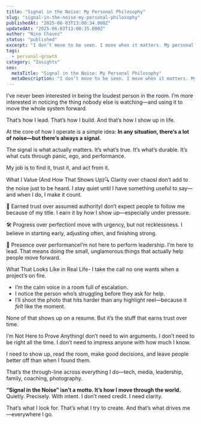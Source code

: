 ```yaml
---
title: "Signal in the Noise: My Personal Philosophy"
slug: "signal-in-the-noise-my-personal-philosophy"
publishedAt: "2025-06-03T13:00:34.000Z"
updatedAt: "2025-06-03T13:00:35.000Z"
author: "Nino Chavez"
status: "published"
excerpt: "I don’t move to be seen. I move when it matters. My personal philosophy is about recognizing signal, trusting pattern, and acting with intent."
tags:
  - personal-growth
category: "Insights"
seo:
  metaTitle: "Signal in the Noise: My Personal Philosophy"
  metaDescription: "I don’t move to be seen. I move when it matters. My personal philosophy is about recognizing signal, trusting pattern, and acting with intent."
---
```

I’ve never been interested in being the loudest person in the room.
I’m more interested in noticing the thing nobody else is watching—and using it to move the whole system forward.

That’s how I lead. That’s how I build. And that’s how I show up in life.

At the core of how I operate is a simple idea:
**In any situation, there’s a lot of noise—but there’s always a signal.**

The signal is what actually matters.
It’s what’s true. It’s what’s durable.
It’s what cuts through panic, ego, and performance.

My job is to find it, trust it, and act from it.

What I Value (And How That Shows Up)🔍 Clarity over chaosI don’t add to the noise just to be heard. I stay quiet until I have something useful to say—and when I do, I make it count.

🤝 Earned trust over assumed authorityI don’t expect people to follow me because of my title. I earn it by how I show up—especially under pressure.

🛠️ Progress over perfectionI move with urgency, but not recklessness. I believe in starting early, adjusting often, and finishing strong.

🧭 Presence over performanceI’m not here to perform leadership. I’m here to lead. That means doing the small, unglamorous things that actually help people move forward.

What That Looks Like in Real Life- I take the call no one wants when a project’s on fire.
- I’m the calm voice in a room full of escalation.
- I notice the person who’s struggling before they ask for help.
- I’ll shoot the photo that hits harder than any highlight reel—because it *felt* like the moment.

None of that shows up on a resume. But it’s the stuff that earns trust over time.

I’m Not Here to Prove AnythingI don’t need to win arguments.
I don’t need to be right all the time.
I don’t need to impress anyone with how much I know.

I need to show up, read the room, make good decisions, and leave people better off than when I found them.

That’s the through-line across everything I do—tech, media, leadership, family, coaching, photography.

**“Signal in the Noise” isn’t a motto. It’s how I move through the world.**
Quietly. Precisely. With intent.
I don’t need credit. I need clarity.

That’s what I look for. That’s what I try to create.
And that’s what drives me—everywhere I go.
